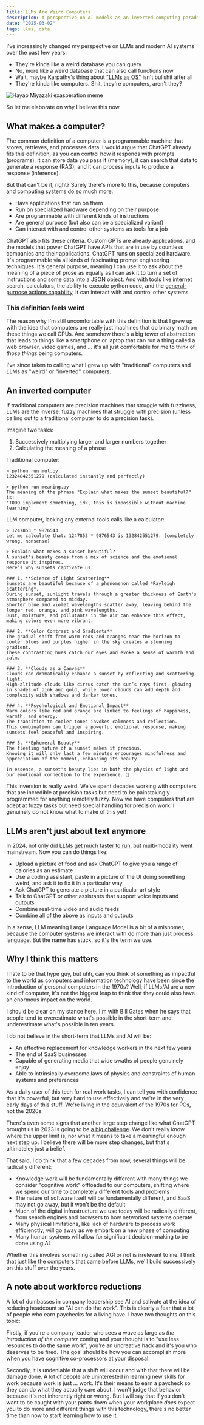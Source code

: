 ```yaml
---
title: LLMs Are Weird Computers
description: A perspective on AI models as an inverted computing paradigm
date: "2025-03-02"
tags: llms, data
---
```


I've increasingly changed my perspective on LLMs and modern AI systems over the past few years:

- They're kinda like a weird database you can query
- No, more like a weird database that can also call functions now
- Wait, maybe Karpathy's thing about ["LLMs as OS"](https://x.com/karpathy/status/1707437820045062561) isn't bullshit after all
- They're kinda like computers. Shit, they're computers, aren't they?

![Hayao Miyazaki exasperation meme](/img/llms-computers.png)

So let me elaborate on why I believe this now.

## What makes a computer?

The common definition of a computer is a programmable machine that stores, retrieves, and processes data. I would argue that ChatGPT already fits this definition, as you can control how it responds with prompts (programs), it can store data you pass it (memory), it can search that data to generate a response (RAG), and it can process inputs to produce a response (inference).

But that can't be it, right? Surely there's more to this, because computers and computing systems do so much more:

- Have applications that run on them
- Run on specialized hardware depending on their purpose
- Are programmable with different kinds of instructions
- Are general purpose (but also can be a specialized variant)
- Can interact with and control other systems as tools for a job

ChatGPT also fits these criteria. Custom GPTs are already applications, and the models that power ChatGPT have APIs that are in use by countless companies and their applications. ChatGPT runs on specialized hardware. It's programmable via all kinds of fascinating prompt engineering techniques. It's general purpose, meaning I can use it to ask about the meaning of a piece of prose as equally as I can ask it to turn a set of instructions and some data into a JSON object. And with tools like internet search, calculators, the ability to execute python code, and the [general-purpose actions capability](https://platform.openai.com/docs/actions/introduction), it can interact with and control other systems.

### This definition feels weird

The reason why I'm still uncomfortable with this definition is that I grew up with the idea that computers are really just machines that do binary math on these things we call CPUs. And somehow there's a big tower of abstraction that leads to things like a smartphone or laptop that can run a thing called a web browser, video games, and ... it's all just comfortable for me to think of _those things_ being computers.

I've since taken to calling what I grew up with "traditional" computers and LLMs as "weird" or "inverted" computers.

## An inverted computer

If traditional computers are precision machines that struggle with fuzziness, LLMs are the inverse: fuzzy machines that struggle with precision (unless calling out to a traditional computer to do a precision task).

Imagine two tasks:

1. Successively multiplying larger and larger numbers together
2. Calculating the meaning of a phrase

Traditional computer:

```text
> python run mul.py
12324842551279 (calculated instantly and perfectly)

> python run meaning.py
The meaning of the phrase "Explain what makes the sunset beautiful?" is:
"TODO implement something, idk, this is impossible without machine learning"
```

LLM computer, lacking any external tools calls like a calculator:

```text
> 1247853 * 9876543
Let me calculate that: 1247853 * 9876543 is 132842551279. (completely wrong, nonsense)

> Explain what makes a sunset beautiful?
A sunset's beauty comes from a mix of science and the emotional response it inspires.
Here’s why sunsets captivate us:

### 1. **Science of Light Scattering**
Sunsets are beautiful because of a phenomenon called *Rayleigh scattering*.
During sunset, sunlight travels through a greater thickness of Earth's atmosphere compared to midday.
Shorter blue and violet wavelengths scatter away, leaving behind the longer red, orange, and pink wavelengths.
Dust, moisture, and pollutants in the air can enhance this effect, making colors even more vibrant.

### 2. **Color Contrast and Gradients**
The gradual shift from warm reds and oranges near the horizon to cooler blues and purples higher in the sky creates a stunning gradient.
These contrasting hues catch our eyes and evoke a sense of warmth and calm.

### 3. **Clouds as a Canvas**
Clouds can dramatically enhance a sunset by reflecting and scattering light.
High-altitude clouds like cirrus catch the sun’s rays first, glowing in shades of pink and gold, while lower clouds can add depth and complexity with shadows and darker tones.

### 4. **Psychological and Emotional Impact**
Warm colors like red and orange are linked to feelings of happiness, warmth, and energy.
The transition to cooler tones invokes calmness and reflection.
This combination can trigger a powerful emotional response, making sunsets feel peaceful and inspiring.

### 5. **Ephemeral Beauty**
The fleeting nature of a sunset makes it precious.
Knowing it will only last a few minutes encourages mindfulness and appreciation of the moment, enhancing its beauty.

In essence, a sunset's beauty lies in both the physics of light and our emotional connection to the experience. 🌅
```

This inversion is really weird. We've spent decades working with computers that are incredible at precision tasks but need to be painstakingly programmed for anything remotely fuzzy. Now we have computers that are adept at fuzzy tasks but need special handling for precision work. I genuinely do not know what to make of this yet!

## LLMs aren't just about text anymore

In 2024, not only did [LLMs get much faster to run](./llm-training-efficiency.mdx), but multi-modality went mainstream. Now you can do things like:

- Upload a picture of food and ask ChatGPT to give you a range of calories as an estimate
- Use a coding assistant, paste in a picture of the UI doing something weird, and ask it to fix it in a particular way
- Ask ChatGPT to generate a picture in a particular art style
- Talk to ChatGPT or other assistants that support voice inputs and outputs
- Combine real-time video and audio feeds
- Combine all of the above as inputs and outputs

In a sense, LLM meaning Large Language Model is a bit of a misnomer, because the computer systems we interact with do more than just process language. But the name has stuck, so it's the term we use.

## Why I think this matters

I hate to be that hype guy, but uhh, can you think of something as impactful to the world as computers and information technology have been since the introduction of personal computers in the 1970s? Well, if LLMs/AI are a new kind of computer, it's not the biggest leap to think that they could also have an enormous impact on the world.

I should be clear on my stance here. I'm with Bill Gates when he says that people tend to overestimate what's possible in the short-term and underestimate what's possible in ten years.

I do not believe in the short-term that LLMs and AI will be:

- An effective replacement for knowledge workers in the next few years
- The end of SaaS businesses
- Capable of generating media that wide swaths of people genuinely enjoy
- Able to intrinsically overcome laws of physics and constraints of human systems and preferences

As a daily user of this tech for real work tasks, I can tell you with confidence that it's powerful, but very hard to use effectively and we're in the very early days of this stuff. We're living in the equivalent of the 1970s for PCs, not the 2020s.

There's even some signs that another large step change like what ChatGPT brought us in 2023 is going to be [a big challenge](https://observer.com/2024/12/openai-cofounder-ilya-sutskever-ai-data-peak/). We don't really know where the upper limit is, nor what it means to take a meaningful enough next step up. I believe there will be more step changes, but that's ultimateley just a belief.

That said, I do think that a few decades from now, several things will be radically different:

- Knowledge work will be fundamentally different with many things we consider "cognitive work" offloaded to our computers, shifting where we spend our time to completely different tools and problems
- The nature of software itself will be fundamentally different, and SaaS may not go away, but it won't be the default
- Much of the digital infrastructure we use today will be radically different, from search engines and browsers to how networked systems operate
- Many physical limitations, like lack of hardware to process work efficienctly, will go away as we embark on a new phase of computing
- Many human systems will allow for significant decision-making to be done using AI

Whether this involves something called AGI or not is irrelevant to me. I think that just like the computers that came before LLMs, we'll build successively on this stuff over the years.

## A note about workforce reductions

A lot of dumbasses in company leadership see AI and salivate at the idea of reducing headcount so "AI can do the work". This is clearly a fear that a lot of people who earn paychecks for a living have. I have two thoughts on this topic:

Firstly, if you're a company leader who sees a wave as large as _the introduction of the computer_ coming and your thought is to "use less resources to do the same work", you're an uncreative hack and it's you who deserves to be fired. The goal should be how you can accomplish more when you have cognitive co-processors at your disposal.

Secondly, it is undeniable that a shift will occur and with that there will be damage done. A lot of people are uninterested in learning new skills for work because work is just ... work. It's their means to earn a paycheck so they can do what they actually care about. I won't judge that behavior because it's not inherently right or wrong. But I will say that if you don't want to be caught with your pants down when your workplace _does_ expect you to do more and different things with this technology, there's no better time than now to start learning how to use it.
